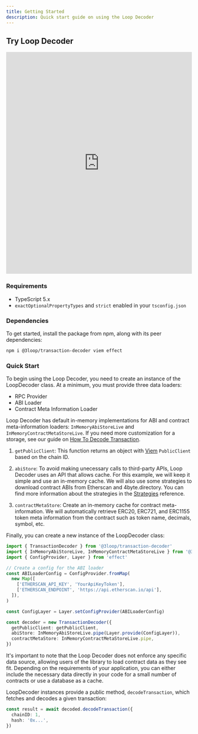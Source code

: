 ```yaml
---
title: Getting Started
description: Quick start guide on using the Loop Decoder
---
```



## Try Loop Decoder

<div style="height: 600px;">
  <iframe
    style="width: 100%; height: 100%; border: 0;"
    src="https://stackblitz.com/edit/vitejs-vite-hpenle?embed=1&file=src%2FApp.tsx"
  ></iframe>
</div>

### Requirements

- TypeScript 5.x
- `exactOptionalPropertyTypes` and `strict` enabled in your `tsconfig.json`

### Dependencies

To get started, install the package from npm, along with its peer dependencies:

```sh
npm i @3loop/transaction-decoder viem effect
```

### Quick Start

To begin using the Loop Decoder, you need to create an instance of the LoopDecoder class. At a minimum, you must provide three data loaders:

- RPC Provider
- ABI Loader
- Contract Meta Information Loader

Loop Decoder has default in-memory implementations for ABI and contract meta-information loaders: `InMemoryAbiStoreLive` and `InMemoryContractMetaStoreLive`. If you need more customization for a storage, see our guide on [How To Decode Transaction](/guides/decode-transaction/).

1. `getPublicClient`: This function returns an object with [Viem](https://viem.sh/) `PublicClient` based on the chain ID.

<RpcProvider />

2. `abiStore`: To avoid making unecessary calls to third-party APIs, Loop Decoder uses an API that allows cache. For this example, we will keep it simple and use an in-memory cache.
   We will also use some strategies to download contract ABIs from Etherscan and 4byte.directory. You can find more information about the strategies in the [Strategies](/reference/data-loaders/) reference.

3. `contractMetaStore`: Create an in-memory cache for contract meta-information. We will automatically retrieve ERC20, ERC721, and ERC1155 token meta information from the contract such as token name, decimals, symbol, etc.

Finally, you can create a new instance of the LoopDecoder class:

```ts
import { TransactionDecoder } from '@3loop/transaction-decoder'
import { InMemoryAbiStoreLive, InMemoryContractMetaStoreLive } from '@3loop/transaction-decoder/in-memory'
import { ConfigProvider, Layer } from 'effect'

// Create a config for the ABI loader
const ABILoaderConfig = ConfigProvider.fromMap(
  new Map([
    ['ETHERSCAN_API_KEY', 'YourApiKeyToken'],
    ['ETHERSCAN_ENDPOINT', 'https://api.etherscan.io/api'],
  ]),
)

const ConfigLayer = Layer.setConfigProvider(ABILoaderConfig)

const decoder = new TransactionDecoder({
  getPublicClient: getPublicClient,
  abiStore: InMemoryAbiStoreLive.pipe(Layer.provide(ConfigLayer)),
  contractMetaStore: InMemoryContractMetaStoreLive.pipe,
})
```

It's important to note that the Loop Decoder does not enforce any specific data source, allowing users of the library to load contract data as they see fit. Depending on the requirements of your application, you can either include the necessary data directly in your code for a small number of contracts or use a database as a cache.

LoopDecoder instances provide a public method, `decodeTransaction`, which fetches and decodes a given transaction:

```ts
const result = await decoded.decodeTransaction({
  chainID: 1,
  hash: '0x...',
})
```
